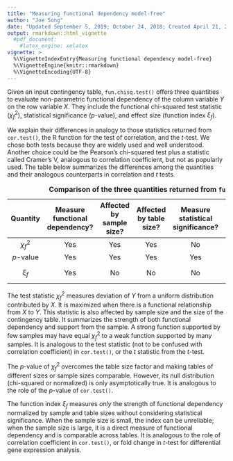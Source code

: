 ```yaml
---
title: "Measuring functional dependency model-free"
author: "Joe Song"
date: "Updated September 5, 2019; October 24, 2018; Created April 21, 2016"
output: rmarkdown::html_vignette
  #pdf_document:
    #latex_engine: xelatex
vignette: >
  %\VignetteIndexEntry{Measuring functional dependency model-free}
  %\VignetteEngine{knitr::rmarkdown}
  %\VignetteEncoding{UTF-8}
---
```


Given an input contingency table, `fun.chisq.test()` offers three quantities to evaluate non-parametric functional dependency of the column variable $Y$ on the row variable $X$. They include the functional chi-squared test statistic ($\chi^2_f$), statistical significance ($p$-value), and effect size (function index $\xi_f$). 

We explain their differences in analogy to those statistics returned from `cor.test()`, the R function for the test of correlation, and the $t$-test. We chose both tests because they are widely used and well understood. Another choice could be the Pearson's chi-squared test plus a statistic called Cramer's V, analogous to correlation coefficient, but not as popularly used. The table below summarizes the differences among the quantities and their analogous counterparts in correlation and $t$ tests.

Table: **Comparison of the three quantities returned from `fun.chisq.test()`.**

----------------------------------------------------------------------------------
              Measure        Affected       Affected     Measure         Counterpart in                Counterpart in
              functional     by sample      by table     statistical     correlation                 two-sample
 Quantity     dependency?    size?          size?        significance?   test                         $t$-test
------------ -------------  ----------     -----------  --------------- ---------------             ---------------
$\chi^2_f$    Yes             Yes             Yes         No             $t$-statistic              $t$-statistic

$p$-value     Yes             Yes             Yes         Yes             $p$-value                   $p$-value

$\xi_f$       Yes             No              No          No             correlation coefficient      mean difference
----------------------------------------------------------------------------------

The test statistic $\chi^2_f$ measures deviation of $Y$ from a uniform distribution contributed by $X$. It is maximized when there is a functional relationship from $X$ to $Y$. This statistic is also affected by sample size and the size of the contingency table. It summarizes the strength of both functional dependency and support from the sample. A strong function supported by few samples may have equal $\chi^2_f$ to a weak function supported by many samples. It is analogous to the test statistic (not to be confused with correlation coefficient) in `cor.test()`, or the $t$ statistic from the $t$-test.

The $p$-value of $\chi^2_f$ overcomes the table size factor and making tables of different sizes or sample sizes comparable. However, its null distribution (chi-squared or normalized) is only asymptotically true. It is analogous to the role of the $p$-value of `cor.test()`.

The function index $\xi_f$ measures *only* the strength of functional dependency normalized by sample and table sizes without considering statistical significance. When the sample size is small, the index can be unreliable; when the sample size is large, it is a direct measure of functional dependency and is comparable across tables. It is analogous to the role of correlation coefficient in `cor.test()`, or fold change in $t$-test for differential gene expression analysis.

